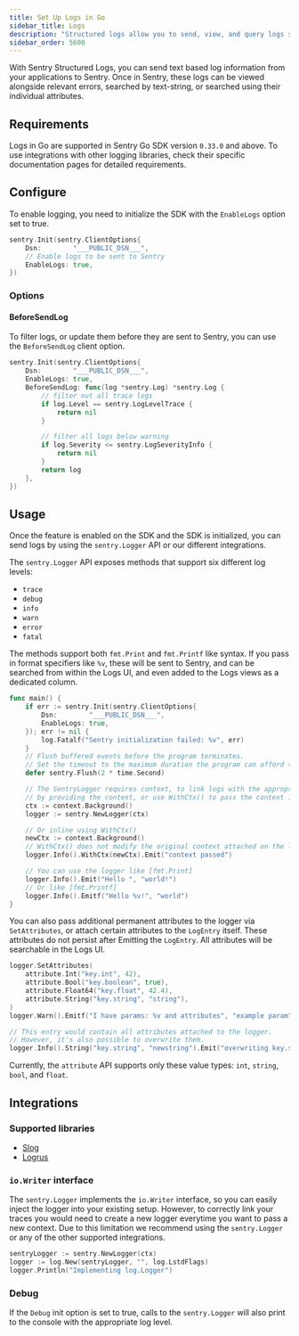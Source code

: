 ```yaml
---
title: Set Up Logs in Go
sidebar_title: Logs
description: "Structured logs allow you to send, view, and query logs sent from your applications within Sentry."
sidebar_order: 5600
---
```


<Include name="feature-stage-beta-logs.mdx" />

With Sentry Structured Logs, you can send text based log information from your applications to Sentry. Once in Sentry, these logs can be viewed alongside relevant errors, searched by text-string, or searched using their individual attributes.

## Requirements

Logs in Go are supported in Sentry Go SDK version `0.33.0` and above. To use integrations with other logging libraries, check their specific documentation pages for detailed requirements.

## Configure

To enable logging, you need to initialize the SDK with the `EnableLogs` option set to true.

```go
sentry.Init(sentry.ClientOptions{
    Dsn:        "___PUBLIC_DSN___",
	// Enable logs to be sent to Sentry
    EnableLogs: true,
})
```

### Options

#### BeforeSendLog

To filter logs, or update them before they are sent to Sentry, you can use the `BeforeSendLog` client option.

```go
sentry.Init(sentry.ClientOptions{
    Dsn:        "___PUBLIC_DSN___",
    EnableLogs: true,
    BeforeSendLog: func(log *sentry.Log) *sentry.Log {
        // filter out all trace logs
        if log.Level == sentry.LogLevelTrace {
            return nil
        }

        // filter all logs below warning
        if log.Severity <= sentry.LogSeverityInfo {
            return nil
        }
        return log
    },
})
```

## Usage

Once the feature is enabled on the SDK and the SDK is initialized, you can send logs by using the `sentry.Logger` API or our different integrations.

The `sentry.Logger` API exposes methods that support six different log levels:
- `trace`
- `debug`
- `info`
- `warn`
- `error`
- `fatal`

The methods support both `fmt.Print` and `fmt.Printf` like syntax. If you pass in format specifiers like `%v`, these will be
sent to Sentry, and can be searched from within the Logs UI, and even added to the Logs views as a dedicated column.

```go
func main() {
	if err := sentry.Init(sentry.ClientOptions{
		Dsn:        "___PUBLIC_DSN___",
		EnableLogs: true,
	}); err != nil {
		log.Fatalf("Sentry initialization failed: %v", err)
	}
	// Flush buffered events before the program terminates.
	// Set the timeout to the maximum duration the program can afford to wait.
	defer sentry.Flush(2 * time.Second)

    // The SentryLogger requires context, to link logs with the appropriate traces. You can either create a new logger
	// by providing the context, or use WithCtx() to pass the context inline.
	ctx := context.Background()
	logger := sentry.NewLogger(ctx)

	// Or inline using WithCtx()
    newCtx := context.Background()
    // WithCtx() does not modify the original context attached on the logger.
	logger.Info().WithCtx(newCtx).Emit("context passed")

	// You can use the logger like [fmt.Print]
	logger.Info().Emit("Hello ", "world!")
	// Or like [fmt.Printf]
	logger.Info().Emitf("Hello %v!", "world")
}
```

You can also pass additional permanent attributes to the logger via `SetAttributes`, or attach certain attributes to the `LogEntry` itself.
These attributes do not persist after Emitting the `LogEntry`. All attributes will be searchable in the Logs UI.

```go
logger.SetAttributes(
    attribute.Int("key.int", 42),
    attribute.Bool("key.boolean", true),
    attribute.Float64("key.float", 42.4),
    attribute.String("key.string", "string"),
)
logger.Warn().Emitf("I have params: %v and attributes", "example param")

// This entry would contain all attributes attached to the logger.
// However, it's also possible to overwrite them.
logger.Info().String("key.string", "newstring").Emit("overwriting key.string")
```

Currently, the `attribute` API supports only these value types: `int`, `string`, `bool`, and `float`.

## Integrations

### Supported libraries
- [Slog](/platforms/go/guides/slog)
- [Logrus](/platforms/go/guides/logrus)

### `io.Writer` interface

The `sentry.Logger` implements the `io.Writer` interface, so you can easily inject the logger into your existing setup. However, to correctly
link your traces you would need to create a new logger everytime you want to pass a new context. Due to this limitation we recommend using the
`sentry.Logger` or any of the other supported integrations.

```go
sentryLogger := sentry.NewLogger(ctx)
logger := log.New(sentryLogger, "", log.LstdFlags)
logger.Println("Implementing log.Logger")
```

### Debug

If the `Debug` init option is set to true, calls to the `sentry.Logger` will also print to the console with the appropriate log level.

<Include name="logs/go-ctx-usage-alert.mdx"/>
